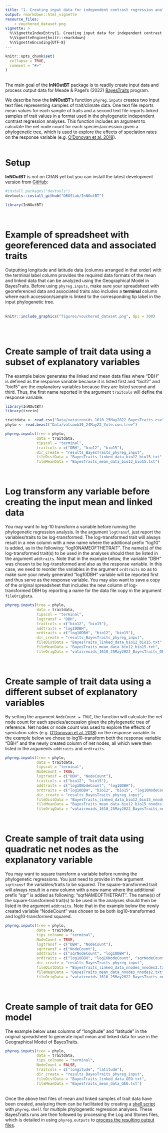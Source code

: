 ```yaml
---
title: "1. Creating input data for independent contrast regression analysis"
output: rmarkdown::html_vignette
resource_files:
    - vouchered_dataset.png
vignette: >
  %\VignetteIndexEntry{1. Creating input data for independent contrast regression analysis}
  %\VignetteEngine{knitr::rmarkdown}
  %\VignetteEncoding{UTF-8}
---
```


```r
knitr::opts_chunk$set(
  collapse = TRUE,
  comment = "#>"
)
```

\
The main goal of the __InNOutBT__ package is to readily create input data and
process output data for Meade & Pagel's (2022) [BayesTraits](http://www.evolution.reading.ac.uk/BayesTraitsV4.0.0/BayesTraitsV4.0.0.html) 
program.\

We describe how the __InNOutBT__'s function `phyreg.inputs` creates two input
text files representing samples of trait/climate data. One text file reports mean
values for each sample of traits and a second text file reports linked samples of
trait values in a format used in the phylogenetic independent
contrast regression analyses. This function includes an argument to calculate the
net node count for each species/accession given a phylogenetic tree, which is used
to explore the effects of speciation rates on the response variable (e.g. [O’Donovan et al. 2018](https://doi.org/10.1038/s41559-017-0454-6)).\
\

# Setup

__InNOutBT__ is not on CRAN yet but you can install the latest development version 
from [GitHub](https://github.com/):

``` r
#install.packages("devtools")
devtools::install_github("DBOSlab/InNOutBT")
```
```r
library(InNOutBT)
```
\

# Example of spreadsheet with georeferenced data and associated traits

Outputting longitude and latitude data (columns arranged in that order) with the 
terminal label column provides the required data formats of the mean and linked 
data that can be analyzed using the Geographical Model in BayesTraits. Before using
`phyreg.inputs`, make sure your spreadsheet with georeferenced data and associated
traits also includes a **terminal** column where each accession/sample is linked
to the corresponding tip label in the input phylogenetic tree.\
\
```r
knitr::include_graphics("figures/vouchered_dataset.png", dpi = 300)
```
\
\

# Create sample of trait data using a subset of explanatory variables

The example below generates the linked and mean data files where "DBH" is defined 
as the response variable because it is listed first and "bio12" and "bio15" are 
the explanatory variables because they are listed second and third. Thus, the first
name reported in the argument `traitcols` will define the response variable.\

```r
library(InNOutBT)
library(treeio)

traitdata <- read.csv("Data/vataireoids_1610_25May2022_BayesTraits.csv")
phylo <- read.beast("Data/vatcomb30_24May22_Yule.con.tree")

phyreg.inputs(tree = phylo,
              data = traitdata,
              tipscol = "terminal",
              traitcols = c("DBH", "bio12", "bio15"),
              dir_create = "results_BayesTraits_phyreg_input",
              fileDistData = "BayesTraits_linked_data_bio12_bio15.txt",
              fileMeanData = "BayesTraits_mean_data_bio12_bio15.txt")
```
\

# Log transform any variable before creating the input mean and linked data

You may want to log-10 transform a variable before running the phylogenetic regression
analysis. In the argument `logtransf`, just report the variables/traits to be 
log-transformed. The log-transformed trait will always result in a new column 
with a new name where the additional prefix "log10" is added, as in the following:
"log10NAMEOFTHETRAIT". The name(s) of the log-transformed trait(s) to be used in 
the analyses should then be listed in the argument `addtraits`. Note that in the 
example below, the variable "DBH" was chosen to be log-transformed and also as 
the response variable. In this case, we need to reorder the variables in the argument
`ordtraits` so as to make sure your newly generated "log10DBH" variable will be 
reported first and thus serve as the response variable. You may also want to save
a copy of the original spreadsheet that includes the new column of log-transformed
DBH by reporting a name for the data file copy in the argument `fileOrigData`.\

```r
phyreg.inputs(tree = phylo,
              data = traitdata,
              tipscol = "terminal",
              logtransf = "DBH",
              traitcols = c("bio12", "bio15"),
              addtraits = "log10DBH",
              ordtraits = c("log10DBH", "bio12", "bio15"),
              dir_create = "results_BayesTraits_phyreg_input",
              fileDistData = "BayesTraits_linked_data_bio12_bio15.txt",
              fileMeanData = "BayesTraits_mean_data_bio12_bio15.txt",
              fileOrigData = "vataireoids_1610_25May2022_BayesTraits_DBH_logtransf.csv")
```
\

# Create sample of trait data using a different subset of explanatory variables

By setting the argument `NodeCount = TRUE`, the function will calculate the net 
node count for each species/accession given the phylogenetic tree of reference. 
Net nodes or node count was used to explore the effects of speciation rates 
(e.g. [O’Donovan et al. 2018](https://doi.org/10.1038/s41559-017-0454-6)) on the 
response variable. In the example below we chose to log10-transform both the response
variable "DBH" and the newly created column of net nodes, all which were then listed
in the arguments `addtraits` and `ordtraits`.\

```r
phyreg.inputs(tree = phylo,
              data = traitdata,
              tipscol = "terminal",
              NodeCount = TRUE,
              logtransf = c("DBH", "NodeCount"),
              traitcols = c("bio12", "bio15"),
              addtraits = c("log10NodeCount", "log10DBH"),
              ordtraits = c("log10DBH", "bio12", "bio15", "log10NodeCount"),
              dir_create = "results_BayesTraits_phyreg_input",
              fileDistData = "BayesTraits_linked_data_bio12_bio15_nnodes.txt",
              fileMeanData = "BayesTraits_mean_data_bio12_bio15_nnodes.txt",
              fileOrigData = "vataireoids_1610_25May2022_BayesTraits_netnodes_logtransf.csv")
```
\

# Create sample of trait data using quadratic net nodes as the explanatory variable

You may want to square transform a variable before running the phylogenetic regressions.
You just need to provide in the argument `sqrtransf` the variables/traits to be 
squared. The square-transformed trait will always result in a new column with a 
new name where the additional prefix "sqr" is added as following: "sqrNAMEOFTHETRAIT".
The name(s) of the square-transformed trait(s) to be used in the analyses should
then be listed in the argument `addtraits`. Note that in the example below the 
newly created variable "NodeCount" was chosen to be both log10-transformed and log10-transformed squared.\

```r
phyreg.inputs(tree = phylo,
              data = traitdata,
              tips_colname = "terminal",
              NodeCount = TRUE,
              logtransf = c("DBH", "NodeCount"),
              sqrtransf = c("NodeCount"),
              addtraits = c("sqrNodeCount", "log10DBH"),
              ordtraits = c("log10DBH", "log10NodeCount", "sqrNodeCount"),
              dir_create = "results_BayesTraits_phyreg_input",
              fileDistData = "BayesTraits_linked_data_nnodes_nnodes2.txt",
              fileMeanData = "BayesTraits_mean_data_nnodes_nnodes2.txt",
              fileOrigData = "vataireoids_1610_25May2022_BayesTraits_netnodes_logtransf_sqrtransf.csv")
```
\

# Create sample of trait data for GEO model

The example below uses columns of "longitude" and "latitude" in the original 
spreadsheet to generate input mean and linked data for use in the Geographical 
Model of BayesTraits.\

```r
phyreg.inputs(tree = phylo,
              data = traitdata,
              tips_colname = "terminal",
              NodeCount = FALSE,
              traitcols = c("longitude", "latitude"),
              dir_create = "results_BayesTraits_phyreg_input",
              fileDistData = "BayesTraits_linked_data_GEO.txt",
              fileMeanData = "BayesTraits_mean_data_GEO.txt")
```

\
Once the above text files of mean and linked samples of trait data have been created,
analyzing them can be facilitated by creating a [shell script](https://dboslab.github.io/InNOutBT/articles/phyreg_shell.html) 
with `phyreg.shell` for multiple phylogenetic regression analyses. These BayesTraits
runs are then followed by processing the Log and Stones files, which is detailed 
in using `phyreg.outputs` to [process the resulting output files](https://dboslab.github.io/InNOutBT/articles/phyreg_outputs.html).
